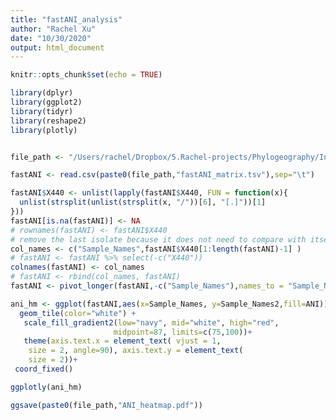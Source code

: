 ```yaml
---
title: "fastANI_analysis"
author: "Rachel Xu"
date: "10/30/2020"
output: html_document
---
```


```r
knitr::opts_chunk$set(echo = TRUE)
```

```r
library(dplyr)
library(ggplot2)
library(tidyr)
library(reshape2)
library(plotly)


file_path <- "/Users/rachel/Dropbox/5.Rachel-projects/Phylogeography/Interrogans/"

```

```r

fastANI <- read.csv(paste0(file_path,"fastANI_matrix.tsv"),sep="\t") 

fastANI$X440 <- unlist(lapply(fastANI$X440, FUN = function(x){
  unlist(strsplit(unlist(strsplit(x, "/"))[6], "[.]"))[1]
}))
fastANI[is.na(fastANI)] <- NA
# rownames(fastANI) <- fastANI$X440
# remove the last isolate because it does not need to compare with itself
col_names <- c("Sample_Names",fastANI$X440[1:length(fastANI)-1] )
# fastANI <- fastANI %>% select(-c("X440"))
colnames(fastANI) <- col_names
# fastANI <- rbind(col_names, fastANI)
fastANI <- pivot_longer(fastANI,-c("Sample_Names"),names_to = "Sample_Names2",values_to = "ANI", values_drop_na=TRUE)

ani_hm <- ggplot(fastANI,aes(x=Sample_Names, y=Sample_Names2,fill=ANI))+
  geom_tile(color="white") +
   scale_fill_gradient2(low="navy", mid="white", high="red", 
                       midpoint=87, limits=c(75,100))+
   theme(axis.text.x = element_text( vjust = 1, 
    size = 2, angle=90), axis.text.y = element_text(
    size = 2))+
 coord_fixed()

ggplotly(ani_hm)

ggsave(paste0(file_path,"ANI_heatmap.pdf"))

```
